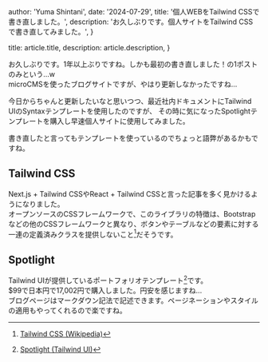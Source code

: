 
  author: 'Yuma Shintani',
  date: '2024-07-29',
  title: '個人WEBをTailwind CSSで書き直しました。',
  description:
    'お久しぶりです。個人サイトをTailwind CSSで書き直してみました。',
}

  title: article.title,
  description: article.description,
}


お久しぶりです。1年以上ぶりですね。しかも最初の書き直しました！の1ポストのみという...w  
microCMSを使ったブログサイトですが、やはり更新しなかったですね...

今日からちゃんと更新したいなと思いつつ、最近社内ドキュメントにTailwind UIのSyntaxテンプレートを使用したのですが、
その時に気になったSpotlightテンプレートを購入し早速個人サイトに使用してみました。

書き直したと言ってもテンプレートを使っているのでちょっと語弊があるかもですね。

## Tailwind CSS
Next.js + Tailwind CSSやReact + Tailwind CSSと言った記事を多く見かけるようになりました。  
オープンソースのCSSフレームワークで、このライブラリの特徴は、Bootstrapなどの他のCSSフレームワークと異なり、ボタンやテーブルなどの要素に対する一連の定義済みクラスを提供しないこと[^1]だそうです。

[^1]: [Tailwind CSS (Wikipedia)](https://ja.wikipedia.org/wiki/Tailwind_CSS)

## Spotlight
Tailwind UIが提供しているポートフォリオテンプレート[^2]です。  
$99で日本円で17,002円で購入しました。円安を感じますね...  
ブログページはマークダウン記法で記述できます。ページネーションやスタイルの適用もやってくれるので楽ですね。

[^2]: [Spotlight (Tailwind UI)](https://tailwindui.com/templates/spotlight)